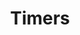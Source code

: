 ---
id: "node_tf_easy_018"
questionType: "TRUE_FALSE"
title: "Timers"
statement: "setTimeout() is used to delay execution in Node.js."
difficulty: "EASY"
category: "Node.js"
correctAnswer: true
explanation: "setTimeout() schedules a function to run after a delay."
---